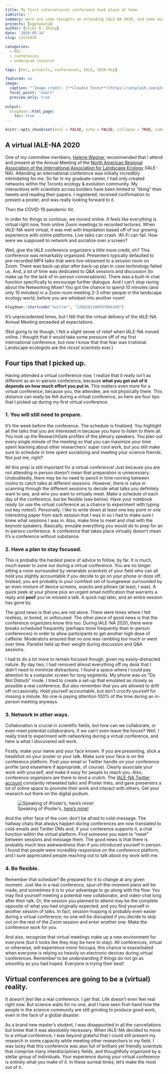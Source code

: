 ```yaml
---
title: My first international conference took place at home
subtitle: ''
summary: Here are some thoughts on attending IALE-NA 2020, and some more thoughts about virtual conferences.
projects: [ugphymata]
author: [Vicki M. Zhang]
date: '2020-05-14'
slug: iale2020

categories:
  - MSc
  - conferences
  - undergrad research

tags: [msc, projects, conferences, IALE, 2020-May]

featured: no
image:
  caption: "'Image credit: [**Claudio Testa**](https://unsplash.com/photos/-SO3JtE3gZo)'"
  focal_point: "smart"
  preview_only: true
  
output:
  blogdown::html_page:
    toc: true
---
```

```r
knitr::opts_chunk$set(eval = FALSE, echo = FALSE, collapse = TRUE, comment = NA, tidy = FALSE)
```


## A virtual IALE-NA 2020

One of my committee members, [Helene Wagner](http://sites.utm.utoronto.ca/wagnerlab/), recommended that I attend and present at the Annual Meeting of the [North American Regional Association of the International Association for Landscape Ecology](http://www.ialena.org/) (IALE-NA). Attending an international conference was initially incredibly intimidating for me. So far in my graduate career, I had only created networks within the Toronto ecology & evolution community. My interactions with scientists across borders have been limited to "liking" their tweets and reading their papers. I registered, received confirmation to present a poster, and was really looking forward to it.

Then the COVID-19 pandemic hit.

In order for things to continue, we moved online. It feels like everything is virtual right now, from online Zoom meetings to recorded lectures. When IALE-NA went virtual, it was met with trepidation based off of our growing experience with online platforms. Live talks can crash. Wi-Fi can fail. How were we supposed to network and socialize over a screen?

Well, give the IALE conference organizers a little more credit, eh? This conference was remarkably organized. Presenters typically defaulted to pre-recorded MP4 talks that were live-streamed to a session room on Zoom. There was back-up plan after back-up plan in case technology failed us. And, a lot of time was dedicated to Q&A sessions and discussion (to make up for the lack of in-person conversations). There was a built-in chat function specifically to encourage further dialogue. And I can't stop raving about the Networking Mixer! You got the chance to spend 10 minutes (and only 10 minutes) in a Zoom room meeting 2-3 other people in the landscape ecology world, before you are whisked into another room! 

```r
blogdown::shortcode("twitter", "1260261100597084160")
```

It's unprecedented times, but I felt that the virtual delivery of the IALE-NA Annual Meeting exceeded all expectations.

(Not going to lie though, I felt a *slight* sense of relief when IALE-NA moved online. I thought that it would take some pressure off of my first international conference, but now I know that that fear was irrational. Landscape ecologists are the *nicest* scientists ever.)

## Four tips that I picked up.

Having attended a virtual conference now, I realize that it really isn't as different as an in-person conference, because **what you get out of it depends on how much effort you put in**. This matters even more for a virtual conference, because you, the attendee, are not physically there. This distance can really be felt during a virtual conference, so here are four tips that I picked up during my first virtual conference.

### 1. You will still need to prepare.

It's the week before the conference. The schedule is finalized. You highlight all the talks that you are interested in because you *have* to listen to them all. You look up the ResearchGate profiles of the plenary speakers. You plan out every single minute of the meeting so that you can maximize your time spent learning about other researchers' super cool work, but you still make sure to schedule in time spent socializing and meeting your science friends. Not just me, right?

All this prep is still important for a virtual conference! Just because you are not attending in person doesn't mean that preparation is unnecessary. Undoubtedly, there may be no need to pencil in time running between rooms to catch talks at different sessions. However, there is value in scanning through the different sessions to decide what talks you definitely want to see, and who you want to virtually meet. Make a schedule of each day of the conference, but be flexible (see below). Have your notebook ready (or use the virtual conference as a chance to experiment with typing out key notes!). Personally, I like to write down at least one key point or one interesting paper from each session that I was in so I had to make sure I knew what sessions I was in. Also, make time to meet and chat with the keynote speakers. Basically, emulate everything you would do to prep for an in-person conference. A conference that takes place virtually doesn't mean it's a conference without substance.

### 2. Have a plan to stay focused.

This is probably the hardest piece of advice to follow, by far. It is much, *much* easier to zone out during a virtual conference. You are no longer sitting a room surrounded by venerable scientists of your field who can all hold you slightly accountable if you decide to go on your phone or doze off. Instead, you are probably in your comfiest set of loungewear surrounded by an even mixture of device screens, snacks and pillows (at least, I was). A quick peek at your phone plus an urgent email notification that warrants a reply and **poof** you've missed a talk. A quick nap later, and an entire session has gone by.

The good news is that you are not alone. There were times where I felt restless, or bored, or unfocused. The other piece of good news is that the conference organizers know this too. During IALE-NA 2020, there were breaks scheduled frequently (perhaps more frequently than in-person conferences) in order to allow participants to get another high dose of caffeine. Moderators ensured that no one was rambling too much or went over time. Panelist held up their weight during discussion and Q&A sessions.

I had to do a lot more to remain focused though, given my easily-distracted nature. By day two, I had removed almost everything off my desk that I didn't need to minimize distractions. I found a space where I could pay attention to a computer screen for long segments. My  phone was on "Do Not Disturb" mode. I tried to create a set-up that emulated as closely as possible a real conference. But also remember that you are allowed to drift off occasionally. Hold yourself accountable, but don't crucify yourself for missing a minute. No one is paying attention 100% of the time during an in-person meeting anyways.

### 3. Network in other ways.

Collaboration is crucial in scientific fields, but how can we collaborate, or even meet potential collaborators, if we can't even leave the house? Well, I really tried to experiment with networking during a virtual conference, and here is what I discovered will work.

Firstly, make your name and your face known. If you are presenting, stick a headshot on your poster or your talk. Make sure your face is on the conference platform. Post your email or Twitter handle on your conference profile (and elsewhere if appropriate, of course). Clearly associate your work with yourself, and make it easy for people to reach you. Also, conference organizers are there to lend a crutch. The [IALE-NA Twitter account](https://twitter.com/iale_na) constantly retweeted talks and iPoster links, and gave presenters a lot of online space to promote their work and interact with others. Get your research out there on the digital podium.

![Speaking of iPoster's, [here's mine!](https://2020toronto-ialena.ipostersessions.com/templates/iPosters/template3.aspx?s=62-71-43-36-EE-35-05-B9-DB-A8-AC-79-F4-6E-2B-8B)](iposter.jpg)


And the other face of the coin: don't be afraid to cold-message. The hallway chats that always happen during conferences are now translated to cold-emails and Twitter DMs and, if your conference supports it, a chat function within the virtual platform. Find someone you want to "meet" between sessions and message them. The good news is that there is probably much less awkwardness than if you introduced yourself in person. I found that people were incredibly responsive on the conference platform, and I sure appreciated people reaching out to talk about my work with me.

### 4. Be flexible.

Remember that schedule? Be prepared for it to change at any given moment. Just like in a real conference, spur-of-the-moment plans will be made, and sometimes it is to your advantage to go along with the flow. You may find yourself meeting a potential new collaborator, and video-chat long after their talk. Or, the session you planned to attend may be the complete opposite of what you had originally expected, and you find yourself in another session of talks. In fact, session-hopping is probably even easier during a virtual conference; no one will be disrupted if you decide to skip out on the rest of the Zoom session and enter another one. Make the conference work for you.

And also, recognize that virtual meetings make up a new environment for everyone (but it looks like they may be here to stay). All conferences, virtual or otherwise, will experience minor hiccups; this chance is exacerbated when everyone is relying so heavily on electronic devices during virtual conferences. Remember to be understanding if things do not go as smoothly as you had hoped. Everyone is trying their best!

## Virtual conferences are going to be a (virtual) reality.

It doesn't *feel* like a real conference. I get that. Life doesn't even feel real right now. But science waits for no one, and I have seen first-hand how the people in the science community are still grinding to produce good work, even in the face of a global disaster.

As a brand new master's student, I was disappointed in all the cancellations but knew that it was absolutely necessary. When IALE-NA decided to move to a virtual conference, I was beyond grateful that I could still present my research in some capacity while meeting other researchers in my field. I was lucky that this conference was also full of brilliant yet friendly scientists that comprise many interdisciplinary fields, and thoughtfully organized by a stellar group of individuals. Your experience during your virtual conference is entirely what you make of it. In these surreal times, let's make the most out of it.
